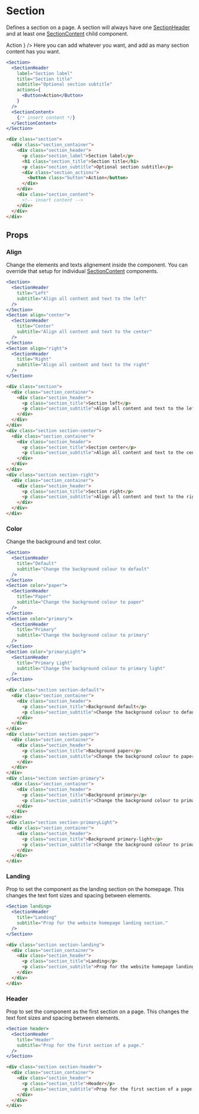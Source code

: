 ---
---



# Section

Defines a section on a page. A section will always have one [SectionHeader](/docs/components/section-header.mdx) and at least one [SectionContent](/docs/components/section-content.mdx) child component.

<DocLinks
  storybook="https://react.pallote.com/?path=/docs/components-section--docs"
/>

<div class="docs_block">
  <Section>
    <SectionHeader
      label="Section label"
      title="Section title"
      subtitle="Optional section subtitle"
      actions={
        <Button>Action</Button>
      }
    />
    <SectionContent>
      <Text>Here you can add whatever you want, and add as many section content has you want.</Text>
    </SectionContent>
  </Section>
</div>

<Tabs groupId="package" queryString>
  <TabItem value="react" label="React">

```jsx
<Section>
  <SectionHeader
    label="Section label"
    title="Section title"
    subtitle="Optional section subtitle"
    actions={
      <Button>Action</Button>
    }
  />
  <SectionContent>
    {/* insert content */}
  </SectionContent>
</Section>
```
  </TabItem>
  <TabItem value="css" label="CSS">

```html
<div class="section">
  <div class="section_container">
    <div class="section_header">
      <p class="section_label">Section label</p>
      <h1 class="section_title">Section title</h1>
      <p class="section_subtitle">Optional section subtitle</p>
      <div class="section_actions">
        <button class="button">Action</button>
      </div>
    </div>
    <div class="section_content">
      <!-- insert content -->
    </div>
  </div>
</div>
```
  </TabItem>
</Tabs>

## Props

### Align

Change the elements and texts alignement inside the component. You can override that setup for individual [SectionContent](/docs/components/section-content.mdx) components.

<div class="docs_block">
  <Section>
    <SectionHeader
      title="Left"
      subtitle="Align all content and text to the left"
    />
  </Section>
  <Section align="center">
    <SectionHeader
      title="Center"
      subtitle="Align all content and text to the center"
    />
  </Section>
  <Section align="right">
    <SectionHeader
      title="Right"
      subtitle="Align all content and text to the right"
    />
  </Section>
</div>

<Tabs groupId="package" queryString>
   <TabItem value="react" label="React">
  
```jsx
<Section>
  <SectionHeader
    title="Left"
    subtitle="Align all content and text to the left"
  />
</Section>
<Section align="center">
  <SectionHeader
    title="Center"
    subtitle="Align all content and text to the center"
  />
</Section>
<Section align="right">
  <SectionHeader
    title="Right"
    subtitle="Align all content and text to the right"
  />
</Section>
```
  </TabItem>
  <TabItem value="css" label="CSS">

```html
<div class="section">
  <div class="section_container">
    <div class="section_header">
      <p class="section_title">Section left</p>
      <p class="section_subtitle">Align all content and text to the left</p>
    </div>
  </div>
</div>
<div class="section section-center">
  <div class="section_container">
    <div class="section_header">
      <p class="section_title">Section center</p>
      <p class="section_subtitle">Align all content and text to the center</p>
    </div>
  </div>
</div>
<div class="section section-right">
  <div class="section_container">
    <div class="section_header">
      <p class="section_title">Section right</p>
      <p class="section_subtitle">Align all content and text to the right</p>
    </div>
  </div>
</div>
```
  </TabItem>
</Tabs>

### Color

Change the background and text color.

<div class="docs_block">
  <Section>
    <SectionHeader
      title="Default"
      subtitle="Change the background colour to default"
    />
  </Section>
  <Section color="paper">
    <SectionHeader
      title="Paper"
      subtitle="Change the background colour to paper"
    />
  </Section>
  <Section color="primary">
    <SectionHeader
      title="Primary"
      subtitle="Change the background colour to primary"
    />
  </Section>
  <Section color="primaryLight">
    <SectionHeader
      title="Primary Light"
      subtitle="Change the background colour to primary light"
    />
  </Section>
</div>

<Tabs groupId="package" queryString>
   <TabItem value="react" label="React">
  
```jsx
<Section>
  <SectionHeader
    title="Default"
    subtitle="Change the background colour to default"
  />
</Section>
<Section color="paper">
  <SectionHeader
    title="Paper"
    subtitle="Change the background colour to paper"
  />
</Section>
<Section color="primary">
  <SectionHeader
    title="Primary"
    subtitle="Change the background colour to primary"
  />
</Section>
<Section color="primaryLight">
  <SectionHeader
    title="Primary Light"
    subtitle="Change the background colour to primary light"
  />
</Section>
```
  </TabItem>
  <TabItem value="css" label="CSS">

```html
<div class="section section-default">
  <div class="section_container">
    <div class="section_header">
      <p class="section_title">Background default</p>
      <p class="section_subtitle">Change the background colour to default</p>
    </div>
  </div>
</div>
<div class="section section-paper">
  <div class="section_container">
    <div class="section_header">
      <p class="section_title">Background paper</p>
      <p class="section_subtitle">Change the background colour to paper</p>
    </div>
  </div>
</div>
<div class="section section-primary">
  <div class="section_container">
    <div class="section_header">
      <p class="section_title">Background primary</p>
      <p class="section_subtitle">Change the background colour to primary</p>
    </div>
  </div>
</div>
<div class="section section-primaryLight">
  <div class="section_container">
    <div class="section_header">
      <p class="section_title">Background primary-light</p>
      <p class="section_subtitle">Change the background colour to primary light</p>
    </div>
  </div>
</div>
```
  </TabItem>
</Tabs>

### Landing

Prop to set the component as the landing section on the homepage. This changes the text font sizes and spacing between elements.

<div class="docs_block">
  <Section landing>
    <SectionHeader
      title="Landing"
      subtitle="Prop for the website homepage landing section."
    />
  </Section>
</div>

<Tabs groupId="package" queryString>
   <TabItem value="react" label="React">
  
```jsx
<Section landing>
  <SectionHeader
    title="Landing"
    subtitle="Prop for the website homepage landing section."
  />
</Section>
```
  </TabItem>
  <TabItem value="css" label="CSS">

```html
<div class="section section-landing">
  <div class="section_container">
    <div class="section_header">
      <p class="section_title">Landing</p>
      <p class="section_subtitle">Prop for the website homepage landing section.</p>
    </div>
  </div>
</div>
```
  </TabItem>
</Tabs>

### Header

Prop to set the component as the first section on a page. This changes the text font sizes and spacing between elements.

<div class="docs_block">
  <Section header>
    <SectionHeader
      title="Header"
      subtitle="Prop for the first section of a page."
    />
  </Section>
</div>

<Tabs groupId="package" queryString>
   <TabItem value="react" label="React">
  
```jsx
<Section header>
  <SectionHeader
    title="Header"
    subtitle="Prop for the first section of a page."
  />
</Section>
```
  </TabItem>
  <TabItem value="css" label="CSS">

```html
<div class="section section-header">
  <div class="section_container">
    <div class="section_header">
      <p class="section_title">Header</p>
      <p class="section_subtitle">Prop for the first section of a page.</p>
    </div>
  </div>
</div>
```
  </TabItem>
</Tabs>
